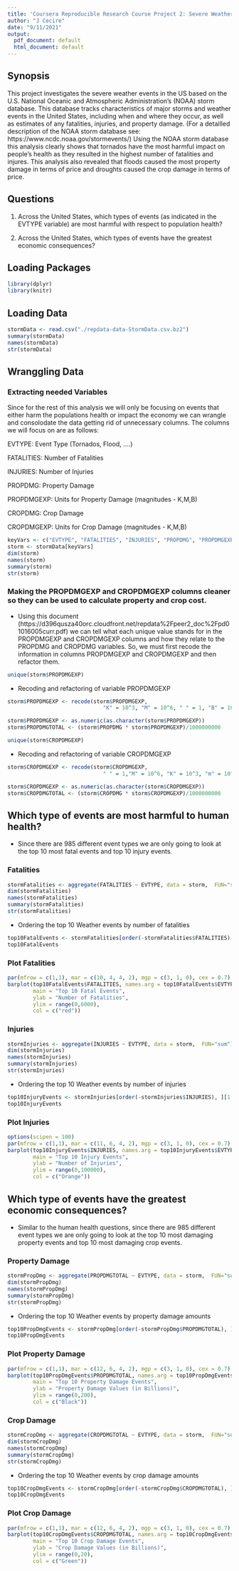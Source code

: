 ```yaml
---
title: 'Coursera Reproducible Research Course Project 2: Severe Weather Events'
author: "J Cecire"
date: "9/11/2021"
output:
  pdf_document: default
  html_document: default
---
```

## Synopsis
This project investigates the severe weather events in the US based on the U.S. National Oceanic and Atmospheric Administration's (NOAA) storm database. This database tracks characteristics of major storms and weather events in the United States, including when and where they occur, as well as estimates of any fatalities, injuries, and property damage. (For a detailled description of the NOAA storm database see: https://www.ncdc.noaa.gov/stormevents/)
Using the NOAA storm database this analysis clearly shows that tornados have the most harmful impact on people’s health as they resulted in the highest number of fatalities and injures. This analysis also revealed that floods caused the most property damage in terms of price and droughts caused the crop damage in terms of price.

## Questions
1. Across the United States, which types of events (as indicated in the EVTYPE variable) are most harmful with respect to population health?

2. Across the United States, which types of events have the greatest economic consequences?

## Loading Packages 
```r
library(dplyr)
library(knitr)
```

## Loading Data
```r
stormData <- read.csv("./repdata-data-StormData.csv.bz2")
summary(stormData)
names(stormData)
str(stormData)
```

## Wranggling Data

### Extracting needed Variables
Since for the rest of this analysis we will only be focusing on events that either harm the populations health or impact the economy we can wrangle and consolodate the data getting rid of unnecessary columns. The columns we will focus on are as follows:

EVTYPE: Event Type (Tornados, Flood, ….)

FATALITIES: Number of Fatalities

INJURIES: Number of Injuries

PROPDMG: Property Damage

PROPDMGEXP: Units for Property Damage (magnitudes - K,M,B)

CROPDMG: Crop Damage

CROPDMGEXP: Units for Crop Damage (magnitudes - K,M,B)
```r
keyVars <- c("EVTYPE", "FATALITIES", "INJURIES", "PROPDMG", "PROPDMGEXP", "CROPDMG", "CROPDMGEXP")
storm <- stormData[keyVars]
dim(storm)
names(storm)
summary(storm)
str(storm)
```

### Making the PROPDMGEXP and CROPDMGEXP columns cleaner so they can be used to calculate property and crop cost.
- Using this document (https://d396qusza40orc.cloudfront.net/repdata%2Fpeer2_doc%2Fpd01016005curr.pdf) we can tell what each unique value stands for in the PROPDMGEXP and CROPDMGEXP columns and how they relate to the PROPDMG and CROPDMG variables. So, we must first recode the information in columns PROPDMGEXP and CROPDMGEXP and then refactor them. 
```r
unique(storm$PROPDMGEXP)
```
- Recoding and refactoring of variable PROPDMGEXP
```r
storm$PROPDMGEXP <- recode(storm$PROPDMGEXP, 
                              "K" = 10^3, "M" = 10^6, " " = 1, "B" = 10^9, "m" =10^6, "+" = 0, '0' = 1, '5' = 10^5, '6' =10^6, "?" = 0, '4' = 10^4, '2' = 10^2, '3' = 10^3, "h" = 10^2, '7' = 10^7, "H" = 10^2, "-" = 0, '1' = 10, '8' = 10^8)

storm$PROPDMGEXP <- as.numeric(as.character(storm$PROPDMGEXP))
storm$PROPDMGTOTAL <- (storm$PROPDMG * storm$PROPDMGEXP)/1000000000
```

```r
unique(storm$CROPDMGEXP)
```
- Recoding and refactoring of variable CROPDMGEXP
```r
storm$CROPDMGEXP <- recode(storm$CROPDMGEXP, 
                              " " = 1,"M" = 10^6, "K" = 10^3, "m" = 10^6, "B" = 10^9, "?" = 0, "0" = 1, "k" = 10^3,"2" = 10^2)

storm$CROPDMGEXP <- as.numeric(as.character(storm$CROPDMGEXP))
storm$CROPDMGTOTAL <- (storm$CROPDMG * storm$CROPDMGEXP)/1000000000
```

## Which type of events are most harmful to human health?
- Since there are 985 different event types we are only going to look at the top 10 most fatal events and top 10 injury events.

### Fatalities 
```r
stormFatalities <- aggregate(FATALITIES ~ EVTYPE, data = storm,  FUN="sum")
dim(stormFatalities)
names(stormFatalities)
summary(stormFatalities)
str(stormFatalities)
```

- Ordering the top 10 Weather events by number of fatalities
```r
top10FatalEvents <- stormFatalities[order(-stormFatalities$FATALITIES), ][1:10, ]
top10FatalEvents

```
### Plot Fatalities
```r
par(mfrow = c(1,1), mar = c(10, 4, 4, 2), mgp = c(3, 1, 0), cex = 0.7)
barplot(top10FatalEvents$FATALITIES, names.arg = top10FatalEvents$EVTYPE, las = 3, 
        main = "Top 10 Fatal Events", 
        ylab = "Number of Fatalities",
        ylim = range(0,6000),
        col = c("red"))

```


### Injuries
```r
stormInjuries <- aggregate(INJURIES ~ EVTYPE, data = storm,  FUN="sum")
dim(stormInjuries)
names(stormInjuries)
summary(stormInjuries)
str(stormInjuries)
```

- Ordering the top 10 Weather events by number of injuries
```r
top10InjuryEvents <- stormInjuries[order(-stormInjuries$INJURIES), ][1:10, ]
top10InjuryEvents
```

### Plot Injuries
```r
options(scipen = 100)
par(mfrow = c(1,1), mar = c(11, 6, 4, 2), mgp = c(3, 1, 0), cex = 0.7)
barplot(top10InjuryEvents$INJURIES, names.arg = top10InjuryEvents$EVTYPE, las = 3, 
        main = "Top 10 Injury Events", 
        ylab = "Number of Injuries",
        ylim = range(0,100000),
        col = c("Orange"))

```

## Which type of events have the greatest economic consequences? 
- Similar to the human health questions, since there are 985 different event types we are only going to look at the top 10 most damaging property events and top 10 most damaging crop events.

### Property Damage
```r
stormPropDmg <- aggregate(PROPDMGTOTAL ~ EVTYPE, data = storm,  FUN="sum")
dim(stormPropDmg)
names(stormPropDmg)
summary(stormPropDmg)
str(stormPropDmg)
```

- Ordering the top 10 Weather events by property damage amounts
```r
top10PropDmgEvents <- stormPropDmg[order(-stormPropDmg$PROPDMGTOTAL), ][1:10, ]
top10PropDmgEvents

```

### Plot Property Damage
```r
par(mfrow = c(1,1), mar = c(12, 6, 4, 2), mgp = c(3, 1, 0), cex = 0.7)
barplot(top10PropDmgEvents$PROPDMGTOTAL, names.arg = top10PropDmgEvents$EVTYPE, las = 3, 
        main = "Top 10 Property Damage Events", 
        ylab = "Property Damage Values (in Billions)",
        ylim = range(0,200),
        col = c("Black"))

```

### Crop Damage
```r
stormCropDmg <- aggregate(CROPDMGTOTAL ~ EVTYPE, data = storm,  FUN="sum")
dim(stormCropDmg)
names(stormCropDmg)
summary(stormCropDmg)
str(stormCropDmg)
```

- Ordering the top 10 Weather events by crop damage amounts
```r
top10CropDmgEvents <- stormCropDmg[order(-stormCropDmg$CROPDMGTOTAL), ][1:10, ]
top10CropDmgEvents

```

### Plot Crop Damage
```r
par(mfrow = c(1,1), mar = c(12, 6, 4, 2), mgp = c(3, 1, 0), cex = 0.7)
barplot(top10CropDmgEvents$CROPDMGTOTAL, names.arg = top10CropDmgEvents$EVTYPE, las = 3, 
        main = "Top 10 Crop Damage Events", 
        ylab = "Crop Damage Values (in Billions)",
        ylim = range(0,20),
        col = c("Green"))

```

